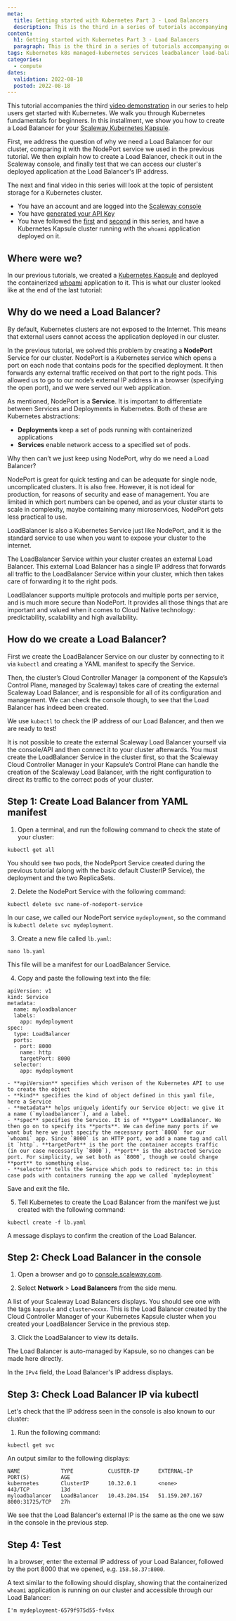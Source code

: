 ```yaml
---
meta:
  title: Getting started with Kubernetes Part 3 - Load Balancers
  description: This is the third in a series of tutorials accompanying our video demonstrations on getting started with Kubernetes. Part 3 explains why you should create a Load Balacer for your Kapsule cluster, and walks you through how to achieve this.
content:
  h1: Getting started with Kubernetes Part 3 - Load Balancers
  paragraph: This is the third in a series of tutorials accompanying our video demonstrations on getting started with Kubernetes. Part 3 explains why you should create a Load Balacer for your Kapsule cluster, and walks you through how to achieve this.
tags: Kubernetes k8s managed-kubernetes services loadbalancer load-balancer kapsule kubectl nodeport
categories:
  - compute
dates:
  validation: 2022-08-18
  posted: 2022-08-18
---
```


This tutorial accompanies the third [video demonstration](https://www.youtube.com/watch?v=W3gPUQ_ELEo) in our series to help users get started with Kubernetes. We walk you through Kubernetes fundamentals for beginners. In this installment, we show you how to create a Load Balancer for your [Scaleway Kubernetes Kapsule](https://www.scaleway.com/en/kubernetes-kapsule/).  

First, we address the question of why we need a Load Balancer for our cluster, comparing it with the NodePort service we used in the previous tutorial. We then explain how to create a Load Balancer, check it out in the Scaleway console, and finally test that we can access our cluster's deployed application at the Load Balancer's IP address. 

The next and final video in this series will look at the topic of persistent storage for a Kubernetes cluster.

<Message type="requirement">

  - You have an account and are logged into the [Scaleway console](https://console.scaleway.com)
  - You have [generated your API Key](/console/my-project/how-to/generate-api-key/)
  - You have followed the [first](/tutorials/get-started-containers-docker/) and [second](/tutorials/get-started-deploy-kapsule/) in this series, and have a Kubernetes Kapsule cluster running with the `whoami` application deployed on it.

</Message>

## Where were we?

In our previous tutorials, we created a [Kubernetes Kapsule](https://www.scaleway.com/en/kubernetes-kapsule/) and deployed the containerized [whoami](https://github.com/jwilder/whoami) application to it. This is what our cluster looked like at the end of the last tutorial:

<Lightbox src="scaleway-cluster.webp" alt="" />

## Why do we need a Load Balancer?

By default, Kubernetes clusters are not exposed to the Internet. This means that external users cannot access the application deployed in our cluster.

In the previous tutorial, we solved this problem by creating a **NodePort** Service for our cluster. NodePort is a Kubernetes service which opens a port on each node that contains pods for the specified deployment. It then forwards any external traffic received on that port to the right pods. This allowed us to go to our node’s external IP address in a browser (specifying the open port), and we were served our web application.

<Lightbox src="scaleway-nodeport.webp" alt="" />

As mentioned, NodePort is a **Service**. It is important to differentiate between Services and Deployments in Kubernetes. Both of these are Kubernetes abstractions:

- **Deployments** keep a set of pods running with containerized applications
- **Services** enable network access to a specified set of pods.

Why then can’t we just keep using NodePort, why do we need a Load Balancer? 

NodePort is great for quick testing and can be adequate for single node, uncomplicated clusters. It is also free. However, it is not ideal for production, for reasons of security and ease of management. You are limited in which port numbers can be opened, and as your cluster starts to scale in complexity, maybe containing many microservices, NodePort gets less practical to use.

LoadBalancer is also a Kubernetes Service just like NodePort, and it is the standard service to use when you want to expose your cluster to the internet.

The LoadBalancer Service within your cluster creates an external Load Balancer. This external Load Balancer has a single IP address that forwards all traffic to the LoadBalancer Service within your cluster, which then takes care of forwarding it to the right pods.

<Lightbox src="scaleway-loadbalancer-service.webp" alt="" />

LoadBalancer supports multiple protocols and multiple ports per service, and is much more secure than NodePort. It provides all those things that are important and valued when it comes to Cloud Native technology: predictability, scalability and high availability.

## How do we create a Load Balancer?

First we create the LoadBalancer Service on our cluster by connecting to it via `kubectl` and creating a YAML manifest to specify the Service.

Then, the cluster’s Cloud Controller Manager (a component of the Kapsule’s Control Plane, managed by Scaleway) takes care of creating the external Scaleway Load Balancer, and is responsible for all of its configuration and management. We can check the console though, to see that the Load Balancer has indeed been created.

We use `kubectl` to check the IP address of our Load Balancer, and then we are ready to test!

<Message type="note">

It is not possible to create the external Scaleway Load Balancer yourself via the console/API and then connect it to your cluster afterwards. You must create the LoadBalancer Service in the cluster first, so that the Scaleway Cloud Controller Manager in your Kapsule’s Control Plane can handle the creation of the Scaleway Load Balancer, with the right configuration to direct its traffic to the correct pods of your cluster.

</Message>

## Step 1: Create Load Balancer from YAML manifest

1. Open a terminal, and run the following command to check the state of your cluster:

  ```
  kubectl get all
  ```

  You should see two pods, the NodePport Service created during the previous tutorial (along with the basic default ClusterIP Service), the deployment and the two ReplicaSets.

2. Delete the NodePort Service with the following command:

  ```
  kubectl delete svc name-of-nodeport-service
  ```
 
  In our case, we called our NodePort service `mydeployment`, so the command is `kubectl delete svc mydeployment`.

3. Create a new file called `lb.yaml`:

  ```
  nano lb.yaml
  ```

  This file will be a manifest for our LoadBalancer Service.

4. Copy and paste the following text into the file:

  ```
  apiVersion: v1
  kind: Service
  metadata:
    name: myloadbalancer
    labels:
      app: mydeployment
  spec:
    type: LoadBalancer
    ports:
    - port: 8000
      name: http
      targetPort: 8000
    selector:
      app: mydeployment
  ```

    - **apiVersion** specifies which verison of the Kubernetes API to use to create the object
    - **kind** specifies the kind of object defined in this yaml file, here a Service
    - **metadata** helps uniquely identify our Service object: we give it a name (`myloadbalancer`), and a label.
    - **spec** specifies the Service. It is of **type** LoadBalancer. We then go on to specify its **ports**. We can define many ports if we want but here we just specify the necessary port `8000` for our `whoami` app. Since `8000` is an HTTP port, we add a name tag and call it `http`. **targetPort** is the port the container accepts traffic (in our case necessarily `8000`), **port** is the abstracted Service port. For simplicity, we set both as `8000`, though we could change **port** to something else.
    - **selector** tells the Service which pods to redirect to: in this case pods with containers running the app we called `mydeployment`

  Save and exit the file.

5. Tell Kubernetes to create the Load Balancer from the manifest we just created with the following command:

  ```
  kubectl create -f lb.yaml
  ```

  A message displays to confirm the creation of the Load Balancer.

## Step 2: Check Load Balancer in the console

1. Open a browser and go to [console.scaleway.com](http://console.scaleway.com).

2. Select **Network** > **Load Balancers** from the side menu.

  A list of your Scaleway Load Balancers displays. You should see one with the tags `kapsule` and `cluster=xxxx`. This is the Load Balancer created by the Cloud Controller Manager of your Kubernetes Kapsule cluster when you created your LoadBalancer Service in the previous step.

3. Click the LoadBalancer to view its details.

  <Lightbox src="scaleway-load-balancer.webp" alt="" />

  The Load Balancer is auto-managed by Kapsule, so no changes can be made here directly.

  In the `IPv4` field, the Load Balancer's IP address displays.

## Step 3: Check Load Balancer IP via kubectl

Let's check that the IP address seen in the console is also known to our cluster:

1. Run the following command:

  ```
  kubectl get svc
  ```

  An output similar to the following displays:

  ```
  NAME             TYPE           CLUSTER-IP      EXTERNAL-IP      PORT(S)          AGE
  kubernetes       ClusterIP      10.32.0.1       <none>           443/TCP          13d
  myloadbalancer   LoadBalancer   10.43.204.154   51.159.207.167   8000:31725/TCP   27h
  ```

  We see that the Load Balancer's external IP is the same as the one we saw in the console in the previous step.

## Step 4: Test

  In a browser, enter the external IP address of your Load Balancer, followed by the port 8000 that we opened, e.g. `158.58.37:8000`.

  A text similar to the following should display, showing that the containerized `whoami` application is running on our cluster and accessible through our Load Balancer:

  ```
  I'm mydeployment-6579f975d55-fv4sx
  ```